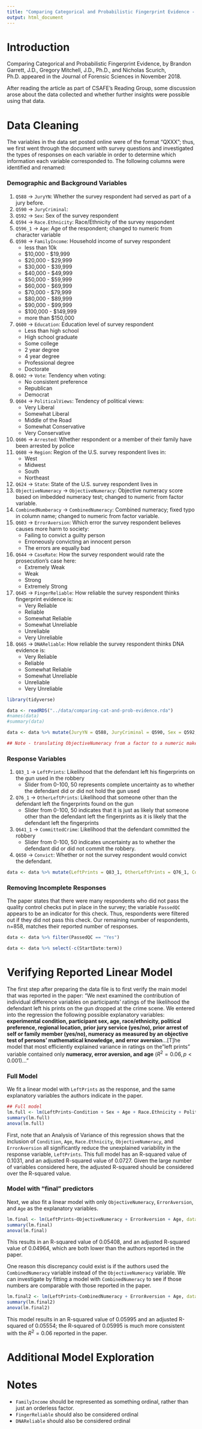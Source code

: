 ```yaml
---
title: "Comparing Categorical and Probabilistic Fingerprint Evidence - Data Exploration"
output: html_document
--- 
```


# Introduction  

Comparing Categorical and Probabilistic Fingerprint Evidence, by Brandon Garrett, J.D., Gregory Mitchell, J.D., Ph.D., and Nicholas Scurich, Ph.D. appeared in the Journal of Forensic Sciences in November 2018.  

After reading the article as part of CSAFE's Reading Group, some discussion arose about the data collected and whether further insights were possible using that data.  

# Data Cleaning  

The variables in the data set posted online were of the format "QXXX"; thus, we first went through the document with survey questions and investigated the types of responses on each variable in order to determine which information each variable corresponded to. The following columns were identified and renamed:  

### Demographic and Background Variables  

1. `Q588` ->  `JuryYN`: Whether the survey respondent had served as part of a jury before.  
2. `Q590` ->  `JuryCriminal`:  
3. `Q592` -> `Sex`: Sex of the survey respondent  
4. `Q594` -> `Race.Ethnicity`: Race/Ethnicity of the survey respondent  
5. `Q596_1` -> `Age`: Age of the respondent; changed to numeric from character variable  
6. `Q598` -> `FamilyIncome`: Household income of survey respondent
    - less than 10k
    - $10,000 - $19,999
    - $20,000 - $29,999
    - $30,000 - $39,999
    - $40,000 - $49,999
    - $50,000 - $59,999
    - $60,000 - $69,999
    - $70,000 - $79,999
    - $80,000 - $89,999
    - $90,000 - $99,999
    - $100,000 - $149,999
    - more than $150,000  
7. `Q600` -> `Education`: Education level of survey respondent
    - Less than high school
    - High school graduate
    - Some college
    - 2 year degree
    - 4 year degree
    - Professional degree
    - Doctorate  
8. `Q602` -> `Vote`: Tendency when voting:
    - No consistent preference
    - Republican 
    - Democrat  
9. `Q604` -> `PoliticalViews`: Tendency of political views: 
    - Very Liberal
    - Somewhat Liberal
    - Middle of the Road
    - Somewhat Conservative 
    - Very Conservative  
10. `Q606` -> `Arrested`: Whether respondent or a member of their family have been arrested by police
11. `Q608` -> `Region`: Region of the U.S. survey respondent lives in: 
    - West
    - Midwest
    - South
    - Northeast  
12. `Q624` -> `State`: State of the U.S. survey respondent lives in
13. `ObjectiveNumeracy` -> `ObjectiveNumeracy`: Objective numeracy score based on imbedded numeracy test; changed to numeric from factor variable.  
14. `CombinedNumberacy` -> `CombinedNumeracy`: Combined numeracy; fixed typo in column name; changed to numeric from factor variable.  
15. `Q603` -> `ErrorAversion`: Which error the survey respondent believes causes more harm to society: 
    - Failing to convict a guilty person
    - Erroneously convicting an innocent person
    - The errors are equally bad  
16. `Q644` -> `CaseRate`: How the survey respondent would rate the prosecution's case here: 
    - Extremely Weak
    - Weak
    - Strong
    - Extremely Strong  
17. `Q645` -> `FingerReliable`: How reliable the survey respondent thinks fingerprint evidence is: 
    - Very Reliable
    - Reliable
    - Somewhat Reliable
    - Somewhat Unreliable
    - Unreliable
    - Very Unreliable  
18. `Q665` -> `DNAReliable`: How reliable the survey respondent thinks DNA evidence is:  
    - Very Reliable
    - Reliable
    - Somewhat Reliable
    - Somewhat Unreliable
    - Unreliable
    - Very Unreliable  
    
```r
library(tidyverse)

data <- readRDS("../data/comparing-cat-and-prob-evidence.rda")
#names(data)
#summary(data)

data <- data %>% mutate(JuryYN = Q588, JuryCriminal = Q590, Sex = Q592, Race.Ethnicity = Q594, Age = as.numeric(Q596_1), FamilyIncome = Q598, Education = Q600, Vote = Q602, PoliticalViews = Q604, Arrested = Q606, Region = Q608, State = Q624, ObjectiveNumeracy = as.numeric(ObjectiveNumeracy)-1, CombinedNumeracy = as.numeric(CombinedNumberacy), ErrorAversion = Q603, CaseRate = Q644, FingerReliable = Q645, DNAReliable = Q665)

## Note - translating ObjectiveNumeracy from a factor to a numeric makes "none correct" start at value = 1 rather than value = 0, so I subtracted one from the numeric to make sure that they start at value = 0 for 0 correct.  

```



### Response Variables  

1. `Q83_1` -> `LeftPrints`: Likelihood that the defendant left his fingerprints on the gun used in the robbery  
    - Slider from 0-100, 50 represents complete uncertainty as to whether the defendant did or did not hold the gun used
2. `Q76_1` -> `OtherLeftPrints`: Likelihood that someone other than the defendant left the fingerprints found on the gun  
    - Slider from 0-100, 50 indicates that it is just as likely that someone other than the defendant left the fingerprints as it is likely that the defendant left the fingerprints  
3. `Q641_1` -> `CommittedCrime`: Likelihood that the defendant committed the robbery
    - Slider from 0-100, 50 indicates uncertainty as to whether the defendant did or did not commit the robbery.  
4. `Q650` -> `Convict`: Whether or not the survey respondent would convict the defendant.  


```r
data <- data %>% mutate(LeftPrints = Q83_1, OtherLeftPrints = Q76_1, CommittedCrime = Q641_1, Convict = Q650)
```


### Removing Incomplete Responses  

The paper states that there were many respondents who did not pass the quality control checks put in place in the survey; the variable `PassedQC` appears to be an indicator for this check. Thus, respondents were filtered out if they did not pass this check. Our remaining number of respondents, n=858, matches their reported number of responses.  

```r
data <- data %>% filter(PassedQC == "Yes")

data <- data %>% select(-c(StartDate:term))
```


# Verifying Reported Linear Model  

The first step after preparing the data file is to first verify the main model that was reported in the paper: 
"We next examined the contribution of individual difference variables on participants' ratings of the likelihood the defendant left his prints on the gun dropped at the crime scene. We entered into the regression the following possible explanatory variables: **experimental condition, participant sex, age, race/ethnicity, political preference, regional location, prior jury service (yes/no), prior arrest of self or family member (yes/no), numeracy as measured by an objective test of persons' mathematical knowledge, and error aversion**...[T]he model that most efficiently explained variance in ratings on the "left prints" variable contained only **numeracy, error aversion, and age** ($R^2 = 0.06, p < 0.001$)..."  

### Full Model  
We fit a linear model with `LeftPrints` as the response, and the same explanatory variables the authors indicate in the paper.  

```r
## Full model
lm.full <- lm(LeftPrints~Condition + Sex + Age + Race.Ethnicity + PoliticalViews + Region + JuryYN + Arrested + ObjectiveNumeracy + ErrorAversion, data = data)
summary(lm.full)
anova(lm.full)
```

First, note that an Analysis of Variance of this regression shows that the inclusion of `Condition`, `Age`, `Race.Ethnicity`, `ObjectiveNumeracy`, and `ErrorAversion` all significantly reduce the unexplained variability in the response variable, `LeftPrints`. This full model has an R-squared value of 0.1031, and an adjusted R-squared value of 0.0727. Given the large number of variables considered here, the adjusted R-squared should be considered over the R-squared value.  


### Model with "final" predictors  
Next, we also fit a linear model with only `ObjectiveNumeracy`, `ErrorAversion`, and `Age` as the explanatory variables.  

```r
lm.final <- lm(LeftPrints~ObjectiveNumeracy + ErrorAversion + Age, data = data)
summary(lm.final)
anova(lm.final)
```

This results in an R-squared value of 0.05408, and an adjusted R-squared value of 0.04964, which are both lower than the authors reported in the paper.  

One reason this discrepancy could exist is if the authors used the `CombinedNumeracy` variable instead of the `ObjectiveNumeracy` variable. We can investigate by fitting a model with `CombinedNumeracy` to see if those numbers are comparable with those reported in the paper.  

```r
lm.final2 <- lm(LeftPrints~CombinedNumeracy + ErrorAversion + Age, data = data)
summary(lm.final2)
anova(lm.final2)
```

This model results in an R-squared value of 0.05995 and an adjusted R-squared of 0.05554; the R-squared of 0.05995 is much more consistent with the $R^2 = 0.06$ reported in the paper.  

# Additional Model Exploration  

# Notes  

- `FamilyIncome` should be represented as something ordinal, rather than just an orderless factor.  
- `FingerReliable` should also be considered ordinal  
- `DNAReliable` should also be considered ordinal  

